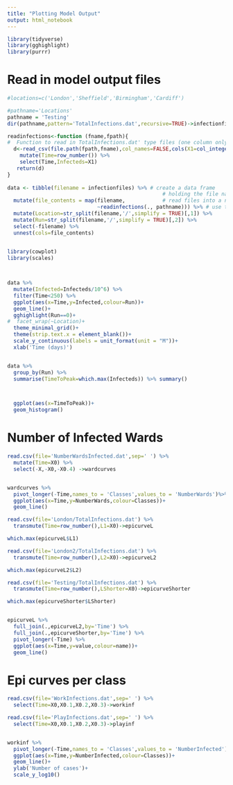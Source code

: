 ```yaml
---
title: "Plotting Model Output"
output: html_notebook
---
```


```r
library(tidyverse)
library(gghighlight)
library(purrr)
```


# Read in model output files


```r

#locations=c('London','Sheffield','Birmingham','Cardiff')

#pathname='Locations'
pathname = 'Testing'
dir(pathname,pattern='TotalInfections.dat',recursive=TRUE)->infectionfiles

readinfections<-function (fname,fpath){        
#  Function to read in TotalInfections.dat' type files (one column only of infecteds, Time is row number)
  d<-read_csv(file.path(fpath,fname),col_names=FALSE,cols(X1=col_integer())) %>% # 
    mutate(Time=row_number()) %>% 
    select(Time,Infecteds=X1)
   return(d)
}
  
data <- tibble(filename = infectionfiles) %>% # create a data frame
                                                  # holding the file names
  mutate(file_contents = map(filename,            # read files into a new data column
                             ~readinfections(., pathname))) %>% # use the function written above to process files
  mutate(Location=str_split(filename,'/',simplify = TRUE)[,1]) %>% 
  mutate(Run=str_split(filename,'/',simplify = TRUE)[,2]) %>% 
  select(-filename) %>% 
  unnest(cols=file_contents)
  

```



```r
library(cowplot)
library(scales)



data %>%
  mutate(Infected=Infecteds/10^6) %>% 
  filter(Time<250) %>% 
  ggplot(aes(x=Time,y=Infected,colour=Run))+
  geom_line()+
  gghighlight(Run==0)+
#  facet_wrap(~Location)+
  theme_minimal_grid()+
  theme(strip.text.x = element_blank())+
  scale_y_continuous(labels = unit_format(unit = "M"))+
  xlab('Time (days)')


data %>% 
  group_by(Run) %>% 
  summarise(TimeToPeak=which.max(Infecteds)) %>% summary()



  ggplot(aes(x=TimeToPeak))+
  geom_histogram()

```




# Number of Infected Wards

```r

read.csv(file='NumberWardsInfected.dat',sep=' ') %>% 
  mutate(Time=X0) %>% 
  select(-X,-X0,-X0.4) ->wardcurves


wardcurves %>% 
  pivot_longer(-Time,names_to = 'Classes',values_to = 'NumberWards')%>% 
  ggplot(aes(x=Time,y=NumberWards,colour=Classes))+
  geom_line()
```






```r


read.csv(file='London/TotalInfections.dat') %>% 
  transmute(Time=row_number(),L1=X0)->epicurveL

which.max(epicurveL$L1)

read.csv(file='London2/TotalInfections.dat') %>% 
  transmute(Time=row_number(),L2=X0)->epicurveL2

which.max(epicurveL2$L2)

read.csv(file='Testing/TotalInfections.dat') %>% 
  transmute(Time=row_number(),LShorter=X0)->epicurveShorter

which.max(epicurveShorter$LShorter)


epicurveL %>% 
  full_join(.,epicurveL2,by='Time') %>% 
  full_join(.,epicurveShorter,by='Time') %>% 
  pivot_longer(-Time) %>% 
  ggplot(aes(x=Time,y=value,colour=name))+
  geom_line()


```


# Epi curves per class

```r

read.csv(file='WorkInfections.dat',sep=' ') %>% 
  select(Time=X0,X0.1,X0.2,X0.3)->workinf

read.csv(file='PlayInfections.dat',sep=' ') %>% 
  select(Time=X0,X0.1,X0.2,X0.3)->playinf


workinf %>% 
  pivot_longer(-Time,names_to = 'Classes',values_to = 'NumberInfected')%>% 
  ggplot(aes(x=Time,y=NumberInfected,colour=Classes))+
  geom_line()+
  ylab('Number of cases')+
  scale_y_log10()


```

